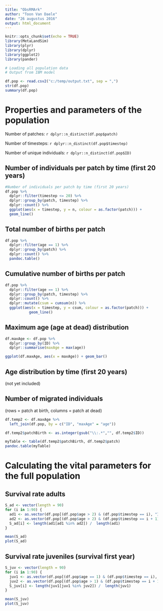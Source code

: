 ```yaml
---
title: "ObsRMArk"
author: "Toon Van Daele"
date: "26 augustus 2016"
output: html_document
---
```



```r
knitr::opts_chunk$set(echo = TRUE)
library(MetaLandSim)
library(plyr)
library(dplyr)
library(ggplot2)
library(pander)
```


```r

# Loading all population data
# Output from IBM model

df.pop <- read.csv2("c:/temp/output.txt", sep = ",")
str(df.pop)
summary(df.pop)
```


# Properties and parameters of the population

Number of patches:  `r dplyr::n_distinct(df.pop$patch)`

Number of timesteps: `r dplyr::n_distinct(df.pop$timestep)`

Number of unique individuals:  `r dplyr::n_distinct(df.pop$ID)`


## Number of individuals per patch by time (first 20 years)

```r
#Number of individuals per patch by time (first 20 years)
df.pop %>%
  dplyr::filter(timestep <= 20) %>%
  dplyr::group_by(patch, timestep) %>%
  dplyr::count() %>%
  ggplot(aes(x = timestep, y = n, colour = as.factor(patch))) +
  geom_line()
```

## Total number of births per patch

```r
df.pop %>%
  dplyr::filter(age == 1) %>%
  dplyr::group_by(patch) %>%
  dplyr::count() %>%
  pandoc.table()

```

## Cumulative number of births per patch

```r
df.pop %>%
  dplyr::filter(age == 1) %>%
  dplyr::group_by(patch, timestep) %>%
  dplyr::count() %>%
  dplyr::mutate(csum = cumsum(n)) %>%
  ggplot(aes(x = timestep, y = csum, colour = as.factor(patch))) +
           geom_line()

```

## Maximum age (age at dead) distribution

```r

df.maxAge <- df.pop %>%
  dplyr::group_by(ID) %>%
  dplyr::summarise(maxAge = max(age))

ggplot(df.maxAge, aes(x = maxAge)) + geom_bar()

```

## Age distribution by time (first 20 years)

(not yet included)


## Number of migrated individuals

(rows = patch at birth, columns = patch at dead)

```r
df.temp2 <- df.maxAge %>%
  left_join(df.pop, by = c("ID", "maxAge" = "age"))

df.temp2$patchBirth <- as.integer(gsub("\\:.*","", df.temp2$ID))

myTable <- table(df.temp2$patchBirth, df.temp2$patch)
pandoc.table(myTable)

```


# Calculating the vital parameters for the full population

## Survival rate adults

```r
S_ad <- vector(length = 90)
for (i in 1:90) {
  ad1 <- as.vector(df.pop[(df.pop$age > 2) & (df.pop$timestep == i), "ID"])
  ad2 <- as.vector(df.pop[(df.pop$age > 2) & (df.pop$timestep == i + 1), "ID"])
  S_ad[i] <- length(ad1[ad1 %in% ad2]) /  length(ad1)
}

mean(S_ad)
plot(S_ad)
```

## Survival rate juveniles (survival first year)

```r
S_juv <- vector(length = 90)
for (i in 1:90) {
  juv1 <- as.vector(df.pop[(df.pop$age == 1) & (df.pop$timestep == i), "ID"])
  juv2 <- as.vector(df.pop[(df.pop$age > 1) & (df.pop$timestep == i + 1), "ID"])
  S_juv[i] <- length(juv1[juv1 %in% juv2]) /  length(juv1)
}

mean(S_juv)
plot(S_juv)
```



